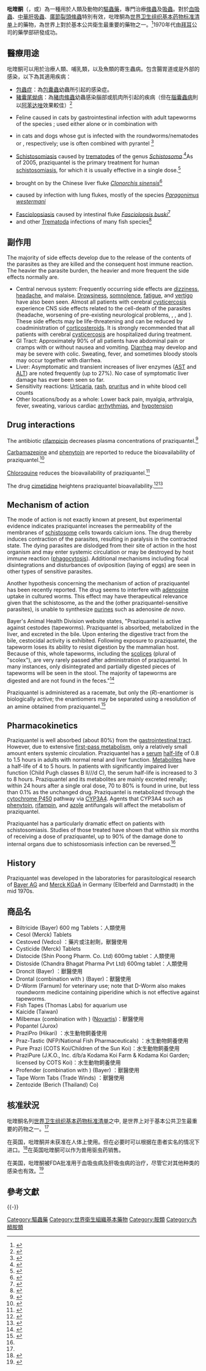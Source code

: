 {{medical}}
{{Drugbox
| Watchedfields = changed
| verifiedrevid = 464213440
| IUPAC_name = (''RS'')-2-(Cyclohexylcarbonyl)-1,2,3,6,7,11b-hexahydro-4''H''-pyrazino[2,1-''a'']isoquinolin-4-one
| image = Praziquantel.svg
| image2 = Praziquantel.gif

<!--Clinical data-->
| tradename = Biltricide
| Drugs.com = {{drugs.com|monograph|praziquantel}}
| MedlinePlus = a608048
| pregnancy_category = Only when clearly needed (lack of sufficient data in humans)
| legal_status = U.S.: Rx-only (human use), over-the-counter (veterinary use)[https://web.archive.org/web/20081014085523/http://www.farnampet.com/press_releases.php?id=100674]
| routes_of_administration = oral

<!--Pharmacokinetic data-->
| bioavailability = relatively small
| metabolism = hepatic
| elimination_half-life = 0.8 to 1.5 hours (Main Metabolites 4 to 5 hours)
| excretion = mainly in urine

<!--Identifiers-->
| CASNo_Ref = {{cascite|correct|CAS}}
| CAS_number_Ref = {{cascite|correct|??}}
| CAS_number = 55268-74-1
| ATC_prefix = P02
| ATC_suffix = BA01
| ATC_supplemental = {{ATCvet|P52|AA01}}
| PubChem = 4891
| DrugBank_Ref = {{drugbankcite|correct|drugbank}}
| DrugBank = DB01058
| ChemSpiderID_Ref = {{chemspidercite|correct|chemspider}}
| ChemSpiderID = 4722
| UNII_Ref = {{fdacite|correct|FDA}}
| UNII = 6490C9U457
| KEGG_Ref = {{keggcite|correct|kegg}}
| KEGG = D00471
| ChEMBL_Ref = {{ebicite|correct|EBI}}
| ChEMBL = 976

<!--Chemical data-->
| C=19 | H=24 | N=2 | O=2 
| molecular_weight = 312.411
| smiles = O=C4N2C(c1c(cccc1)CC2)CN(C(=O)C3CCCCC3)C4
| InChI = 1/C19H24N2O2/c22-18-13-20(19(23)15-7-2-1-3-8-15)12-17-16-9-5-4-6-14(16)10-11-21(17)18/h4-6,9,15,17H,1-3,7-8,10-13H2
| InChIKey = FSVJFNAIGNNGKK-UHFFFAOYAM
| StdInChI_Ref = {{stdinchicite|correct|chemspider}}
| StdInChI = 1S/C19H24N2O2/c22-18-13-20(19(23)15-7-2-1-3-8-15)12-17-16-9-5-4-6-14(16)10-11-21(17)18/h4-6,9,15,17H,1-3,7-8,10-13H2
| StdInChIKey_Ref = {{stdinchicite|correct|chemspider}}
| StdInChIKey = FSVJFNAIGNNGKK-UHFFFAOYSA-N
}}

'''吡喹酮'''（{{lang-en|Praziquantel}}，或{{lang-en|Biltricide}}）為一種用於人類及動物的[[驅蟲藥|驅蟲藥]]，專門治療[[絛蟲|絛蟲]]及[[吸蟲|吸蟲]]。對於[[血吸蟲|血吸蟲]]、[[中華肝吸蟲|中華肝吸蟲]]、[[廣節裂頭絛蟲|廣節裂頭絛蟲]]特別有效，吡喹酮為[[世界卫生组织基本药物标准清单|世界卫生组织基本药物标准清单]]上的藥物，為世界上對於基本公共衛生最重要的藥物之一。<ref name="World Health Organization">{{cite web|title=WHO Model List of EssentialMedicines|url=http://apps.who.int/iris/bitstream/10665/93142/1/EML_18_eng.pdf?ua=1|work=World Health Organization|accessdate=22 April 2014|date=October 2013|archive-date=2014-04-23|archive-url=https://web.archive.org/web/20140423005004/http://apps.who.int/iris/bitstream/10665/93142/1/EML_18_eng.pdf?ua=1|dead-url=no}}</ref>1970年代由[[拜耳|拜耳]]公司的藥學部研發成功。

==醫療用途==

吡喹酮可以用於治療人類、哺乳類，以及魚類的寄生蟲病。包含腸胃道或是外部的感染，以下為其適用疾病：
* [[棘球蚴病|包蟲症]]：為[[包囊蟲|包囊蟲]]幼蟲所引起的感染症。
* [[豬囊尾蚴病|豬囊尾蚴病]]：為[[豬肉絛蟲|豬肉絛蟲]]幼蟲感染腦部或肌肉所引起的疾病（但在[[腦囊蟲病|腦囊蟲病]]則以[[阿苯达唑|阿苯达唑]]效果較佳）<ref name="pmid18335068">{{cite journal |author=Matthaiou DK, Panos G, Adamidi ES, Falagas ME |title=Albendazole versus Praziquantel in the Treatment of Neurocysticercosis: A Meta-analysis of Comparative Trials |journal=PLoS Negl Trop Dis |volume=2 |issue=3 |pages=e194 |year=2008 |pmid=18335068 |pmc=2265431 |doi=10.1371/journal.pntd.0000194 |url=http://www.plosntds.org/article/info:doi/10.1371/journal.pntd.0000194 |editor1-last=Carabin |editor1-first=Hélène |access-date=2015-06-18 |archive-date=2009-02-02 |archive-url=https://web.archive.org/web/20090202135741/http://www.plosntds.org/article/info%3Adoi/10.1371/journal.pntd.0000194 |dead-url=no }}</ref>
{{TransH}}

* Feline {{tsl|en|taeniasis||taeniasis}} caused in cats by gastrointestinal infection with adult tapeworms of the species ''{{tsl|en|Taenia taeniaeformis||Taenia taeniaeformis}}''; used either alone or in combination with {{tsl|en|pyrantel pamoate||pyrantel pamoate}}
* {{tsl|en|Toxocariasis||Toxocariasis}} in cats and dogs whose gut is infected with the roundworms/nematodes ''{{tsl|en|Toxocara cati||Toxocara cati}}'' or ''{{tsl|en|Toxocara canis||Toxocara canis}}'', respectively; use is often combined with pyrantel <ref name=fcp>{{Cite book
|title=Feline clinical parasitology
|last=Bowman
|first=Dwight D.
|authorlink=
|last2=Hendrix
|first2=Charles M.
|last3=Lindsay
|first3=David S.
|last4=Barr
|first4=Steven C.
|editorn-last=
|editorn-first=
|edition=First
|volume=
|year=2002
|origyear=
|page=275
|pages=
|publisher=Iowa State University
|place=Ames, Iowa
|url=http://books.google.com/books?id=mvpsA9dGdpAC&pg=PA278&dq=%22toxocara+cati%22&hl=en&sa=X&ei=s-JpT7GjFYKviALbkrnNBQ&ved=0CD0Q6AEwAQ#v=onepage&q=%22toxocara%20cati%22&f=false
|accessdate=
|isbn=0-8138-0333-0
|oclc=
|archive-date=2017-09-10
|archive-url=https://web.archive.org/web/20170910151740/https://books.google.com/books?id=mvpsA9dGdpAC&pg=PA278&dq=%22toxocara+cati%22&hl=en&sa=X&ei=s-JpT7GjFYKviALbkrnNBQ&ved=0CD0Q6AEwAQ#v=onepage&q=%22toxocara%20cati%22&f=false
|dead-url=no
}}</ref>
*[[血吸虫病|Schistosomiasis]] caused by [[吸虫|trematodes]] of the genus ''[[血吸虫|Schistosoma]]''.<ref name="pmid15642971">{{cite journal |author=Tchuenté LA, Shaw DJ, Polla L, Cioli D, Vercruysse J |title=Efficacy of praziquantel against Schistosoma haematobium infection in children |journal=Am. J. Trop. Med. Hyg. |volume=71 |issue=6 |pages=778–82 |date=December 2004 |pmid=15642971 |doi= |url=http://www.ajtmh.org/cgi/pmidlookup?view=long&pmid=15642971 |access-date=2015-06-18 |archive-date=2020-04-08 |archive-url=https://web.archive.org/web/20200408103722/http://www.ajtmh.org/docserver/fulltext/14761645/71/6/0700778.pdf?expires=1586343141&id=id&accname=guest&checksum=85D4CFE39D0A1D6114E8024126F8B1F4 |dead-url=no }}</ref>As of 2005, praziquantel is the primary treatment for human [[血吸虫病|schistosomiasis]], for which it is usually effective in a single dose.<ref name="SCP">{{Cite web | author=The Carter Center | title=Schistosomiasis Control Program | url=http://www.cartercenter.org/health/schistosomiasis/index.html | accessdate=2008-07-17 | archive-date=2008-07-20 | archive-url=https://web.archive.org/web/20080720091015/http://cartercenter.org/health/schistosomiasis/index.html | dead-url=no }}</ref>
*{{tsl|en|Clonorchiasis||Clonorchiasis}} brought on by the Chinese liver fluke ''[[中華肝吸蟲|Clonorchis sinensis]]''<ref name="pmid17570980">{{Cite journal |author=Shen C, Kim J, Lee JK, ''et al.'' |title=Collection of Clonorchis sinensis adult worms from infected humans after praziquantel treatment |journal=The Korean Journal of Parasitology |volume=45 |issue=2 |pages=149–52 |date=June 2007 |pmid=17570980 |pmc=2526309 |doi=10.3347/kjp.2007.45.2.149 |url=http://www.parasitol.or.kr/kjp/abstracts/2007_149.html |deadurl=yes |archiveurl=https://archive.is/20121220070503/http://www.parasitol.or.kr/kjp/abstracts/2007_149.html |archivedate=2012-12-20 |access-date=2015-06-18 }}</ref>
*{{tsl|en|Paragonimiasis||Paragonimiasis}} caused by infection with lung flukes, mostly of the species ''[[衛氏肺吸蟲|Paragonimus westermani]]''{{Citation needed|time=March 2012}}
*[[布氏薑片蟲|Fasciolopsiasis]] caused by intestinal fluke ''[[布氏姜片吸虫|Fasciolopsis buski]]''<ref name="pmid16150452">{{cite journal |author=Mas-Coma S, Bargues MD, Valero MA |title=Fascioliasis and other plant-borne trematode zoonoses |journal=Int. J. Parasitol. |volume=35 |issue=11-12 |pages=1255–78 |date=October 2005 |pmid=16150452 |doi=10.1016/j.ijpara.2005.07.010 |url=}}</ref>
*''{{tsl|en|Diplozoon paradoxum||Diplozoon paradoxum}}'' and other [[吸虫|Trematoda]] infections of many fish species<ref name="NIH">{{Cite web | url=http://www.ncbi.nlm.nih.gov/pubmed/3615395 | title=Treatment of fish parasites. 2. Effects of praziquantel, niclosamide, levamisole-HCl, and metrifonate on monogenea (Gyrodactylus aculeati, Diplozoon paradoxum) | accessdate=2015-06-18 | archive-date=2016-09-22 | archive-url=https://web.archive.org/web/20160922234231/http://www.ncbi.nlm.nih.gov/pubmed/3615395 | dead-url=no }}</ref>
{{TransF}}

==副作用==
{{transH}}
The majority of side effects develop due to the release of the contents of the parasites as they are killed and the consequent host immune reaction. The heavier the parasite burden, the heavier and more frequent the side effects normally are.
*Central nervous system: Frequently occurring side effects are [[dizziness|dizziness]], [[頭痛|headache]], and malaise. [[Drowsiness|Drowsiness]], [[somnolence|somnolence]], [[疲倦|fatigue]], and [[眩暈_(醫學)|vertigo]] have also been seen. Almost all patients with cerebral [[囊虫病|cysticercosis]] experience CNS side effects related to the cell-death of the parasites (headache, worsening of pre-existing neurological problems, {{tsl|en|seizures||seizures}}, {{tsl|en|arachnoiditis||arachnoiditis}}, and {{tsl|en|meningism||meningism}}). These side effects may be life-threatening and can be reduced by coadministration of [[皮質類固醇|corticosteroid]]s. It is strongly recommended that all patients with cerebral [[囊虫病|cysticercosis]] are hospitalized during treatment.
*GI Tract: Approximately 90% of all patients have abdominal pain or cramps with or without nausea and vomiting. [[腹瀉|Diarrhea]] may develop and may be severe with colic. Sweating, fever, and sometimes bloody stools may occur together with diarrhea.
*Liver: Asymptomatic and transient increases of liver enzymes ([[天冬氨酸氨基转移酶|AST]] and [[谷丙转氨酶|ALT]]) are noted frequently (up to 27%). No case of symptomatic liver damage has ever been seen so far.
*Sensitivity reactions: [[荨麻疹|Urticaria]], [[疹|rash]], [[pruritus|pruritus]] and {{tsl|en|eosinophilia||eosinophilia}} in white blood cell counts
*Other locations/body as a whole: Lower back pain, myalgia, arthralgia, fever, sweating, various cardiac [[心律不整|arrhythmias]], and [[低血壓|hypotension]]

==Drug interactions==

The antibiotic [[利福平|rifampicin]] decreases plasma concentrations of praziquantel.<ref>{{cite journal |author=Ridtitid W, Wongnawa M, Mahatthanatrakul W, Punyo J, Sunbhanich M |title=Rifampin markedly decreases plasma concentrations of praziquantel in healthy volunteers |url=https://archive.org/details/sim_clinical-pharmacology-and-therapeutics_2002-11_72_5/page/505 |journal=Clin. Pharmacol. Ther. |volume=72 |issue=5 |pages=505–13 |date=November 2002 |pmid=12426514 |doi=10.1067/mcp.2002.129319}}</ref>

[[卡马西平|Carbamazepine]] and [[苯妥英|phenytoin]] are reported to reduce the bioavailability of praziquantel.<ref>{{cite journal |author=Quinn DI, Day RO |title=Drug interactions of clinical importance. An updated guide |journal=Drug Saf |volume=12 |issue=6 |pages=393–452 |date=June 1995 |pmid=8527014 |doi=10.2165/00002018-199512060-00005 }}</ref>

[[Chloroquine|Chloroquine]] reduces the bioavailability of praziquantel.<ref>{{cite journal |author=Masimirembwa CM, Naik YS, Hasler JA |title=The effect of chloroquine on the pharmacokinetics and metabolism of praziquantel in rats and in humans |url=https://archive.org/details/sim_biopharmaceutics-drug-disposition_1994-01_15_1/page/33 |journal=Biopharm Drug Dispos |volume=15 |issue=1 |pages=33–43 |date=January 1994 |pmid=8161714 |doi=10.1002/bdd.2510150103 }}</ref>

The drug [[西咪替丁|cimetidine]] heightens praziquantel bioavailability.<ref>{{cite journal |author=Metwally A, Bennett JL, Botros S, Ebeid F |title=Effect of cimetidine, bicarbonate and glucose on the bioavailability of different formulations of praziquantel |journal=Arzneimittelforschung |volume=45 |issue=4 |pages=516–8 |date=April 1995 |pmid=7779153 }}</ref><ref>{{cite journal |author=Jung H, Medina R, Castro N, Corona T, Sotelo J |title=Pharmacokinetic study of praziquantel administered alone and in combination with cimetidine in a single-day therapeutic regimen |journal=Antimicrob. Agents Chemother. |volume=41 |issue=6 |pages=1256–9 |date=June 1997 |pmid=9174180 |pmc=163896 |url=http://aac.asm.org/cgi/pmidlookup?view=long&pmid=9174180}}</ref>

==Mechanism of action==
The mode of action is not exactly known at present, but experimental evidence indicates praziquantel increases the permeability of the membranes of [[血吸虫|schistosome]] cells towards calcium ions. The drug thereby induces contraction of the parasites, resulting in paralysis in the contracted state. The dying parasites are dislodged from their site of action in the host organism and may enter systemic circulation or may be destroyed by host immune reaction ([[吞噬作用|phagocytosis]]). Additional mechanisms including focal disintegrations and disturbances of oviposition (laying of eggs) are seen in other types of sensitive parasites.

Another hypothesis concerning the mechanism of action of praziquantel has been recently reported. The drug seems to interfere with [[腺苷|adenosine]] uptake in cultured worms. This effect may have therapeutical relevance given that the schistosome, as the {{tsl|en|Taenia (genus)||''Taenia''}} and the ''{{tsl|en|Echinococcus||Echinococcus}}'' (other praziquantel-sensitive parasites), is unable to synthesize [[嘌呤|purine]]s such as adenosine ''de novo''.

Bayer's Animal Health Division website states, "Praziquantel is active against cestodes (tapeworms). Praziquantel is absorbed, metabolized in the liver, and excreted in the bile. Upon entering the digestive tract from the bile, cestocidal activity is exhibited. Following exposure to praziquantel, the tapeworm loses its ability to resist digestion by the mammalian host. Because of this, whole tapeworms, including the [[絛蟲綱|scolices]] (plural of "scolex"), are very rarely passed after administration of praziquantel. In many instances, only disintegrated and partially digested pieces of tapeworms will be seen in the stool. The majority of tapeworms are digested and are not found in the feces."<ref>{{Cite web |url=http://bayer.naccvp.com/view_label.php |title=存档副本 |accessdate=2015-06-18 |archive-date=2007-05-18 |archive-url=https://web.archive.org/web/20070518114008/http://bayer.naccvp.com/view_label.php |dead-url=no }}</ref>

Praziquantel is administered as a racemate, but only the (''R'')-enantiomer is biologically active; the enantiomers may be separated using a resolution of an amine obtained from praziquantel.<ref name="Todd PZQ">{{cite journal | last=Woelfle | first=Michael | last2=Seerden | first2=Jean-Paul | last3=de Gooijer | first3=Jesse | last4=Pouwer | first4=Kees | last5=Olliaro | first5=Piero | last6=Todd | first6=Matthew H. | editor-last=Geary | editor-first=Timothy G. | title=Resolution of Praziquantel | journal=PLoS Neglected Tropical Diseases | publisher=Public Library of Science (PLoS) | volume=5 | issue=9 | date=2011-09-20 | issn=1935-2735 | doi=10.1371/journal.pntd.0001260 | page=e1260}}</ref>

==Pharmacokinetics==
Praziquantel is well absorbed (about 80%) from the [[gastrointestinal_tract|gastrointestinal tract]]. However, due to extensive [[首过效应|first-pass metabolism]], only a relatively small amount enters systemic circulation. Praziquantel has a [[血清|serum]] [[半衰期|half-life]] of 0.8 to 1.5 hours in adults with normal renal and liver function. [[代謝產物|Metabolite]]s have a half-life of 4 to 5 hours.  In patients with significantly impaired liver function (Child Pugh classes B ll///d C), the serum half-life is increased to 3 to 8 hours. Praziquantel and its metabolites are mainly excreted renally; within 24 hours after a single oral dose, 70 to 80% is found in urine, but less than 0.1% as the unchanged drug. Praziquantel is metabolized through the [[细胞色素P450|cytochrome P450]] pathway via [[CYP3A4|CYP3A4]].  Agents that {{tsl|en|Enzyme induction and inhibition||induce or inhibit}} CYP3A4 such as [[苯妥英|phenytoin]], [[利福平|rifampin]], and [[抗真菌药|azole]] antifungals will affect the metabolism of praziquantel.

Praziquantel has a particularly dramatic effect on patients with schistosomiasis. Studies of those treated have shown that within six months of receiving a dose of praziquantel, up to 90% of the damage done to internal organs due to schistosomiasis infection can be reversed.<ref name="SCP"/>

==History==
Praziquantel was developed in the laboratories for parasitological research of [[拜耳|Bayer AG]] and [[默克集團|Merck KGaA]] in Germany (Elberfeld and Darmstadt) in the mid 1970s. 
{{TransF}}
==商品名==
*Biltricide (Bayer) 600 mg Tablets：人類使用
*Cesol (Merck) Tablets
*Cestoved (Vedco) ：藥片或注射劑，獸醫使用
*Cysticide (Merck) Tablets
*Distocide (Shin Poong Pharm. Co. Ltd) 600mg tablet：人類使用
*Distoside (Chandra Bhagat Pharma Pvt Ltd) 600mg tablet：人類使用
*Droncit (Bayer) ：獸醫使用
*Drontal (combination with {{tsl|en|pyrantel pamoate||pyrantel pamoate}}) (Bayer)：獸醫使用
*D-Worm (Farnum) for veterinary use; note that D-Worm also makes roundworm medicine containing piperidine which is not effective against tapeworms.
*Fish Tapes (Thomas Labs) for aquarium use
*Kaicide (Taiwan)
*Milbemax (combination with {{tsl|en|milbemycin oxime||milbemycin oxime}}) ([[诺华公司|Novartis]])：獸醫使用
*Popantel (Jurox)
*PraziPro (Hikari) ：水生動物飼養使用
*Praz-Tastic (NFP/National Fish Pharmaceuticals) ：水生動物飼養使用
*Pure Prazi (COTS Koi/Children of the Sun Koi)：水生動物飼養使用
*PraziPure (J.K.O., Inc. d/b/a Kodama Koi Farm & Kodama Koi Garden; licensed by COTS Koi)：水生動物飼養使用
*Profender (combination with {{tsl|en|emodepside||emodepside}}) (Bayer) ：獸醫使用
*Tape Worm Tabs (Trade Winds) ：獸醫使用
*Zentozide (Berich (Thailand) Co)

==核准狀況==
吡喹酮名列[[世界卫生组织基本药物标准清单|世界卫生组织基本药物标准清单]]之中, 是世界上对于基本公共卫生最重要的药物之一。<ref name="World Health Organization"/>

在英国，吡喹酮并未获准在人体上使用。但在必要时可以根据在患者实名的情况下进口。<ref>{{Cite web| title = Antihelmintics - Medicines for Worms; threadword, roundworm| work = Patient| accessdate = 2015-06-15| url = http://patient.info//health/antihelmintics-medicines-for-worms| archive-date = 2015-06-18| archive-url = https://web.archive.org/web/20150618002318/http://patient.info/health/antihelmintics-medicines-for-worms| dead-url = no}}</ref>在英国吡喹酮可以作为兽用驱虫药销售。

在美国，吡喹酮被FDA批准用于血吸虫病及肝吸虫病的治疗，尽管它对其他种类的感染也有效。<ref>{{Cite book| edition = 12 edition| publisher = McGraw-Hill Education / Medical| isbn = 9780071624428| last1 = Brunton| first1 = Laurence| last2 = Chabner| first2 = Bruce| last3 = Knollman| first3 = Bjorn| title = Goodman and Gilman's The Pharmacological Basis of Therapeutics, Twelfth Edition| location = New York| date = 2011-01-10}}</ref>
{{TransF}}

== 參考文獻 ==
{{Reflist|30em}}

{{-}}
{{国家基本药物目录/抗寄生虫病药}}
{{Anthelmintics}}

[[Category:驅蟲藥|Category:驅蟲藥]]
[[Category:世界衛生組織基本藥物|Category:世界衛生組織基本藥物]]
[[Category:胺類|Category:胺類]]
[[Category:內醯胺類|Category:內醯胺類]]
